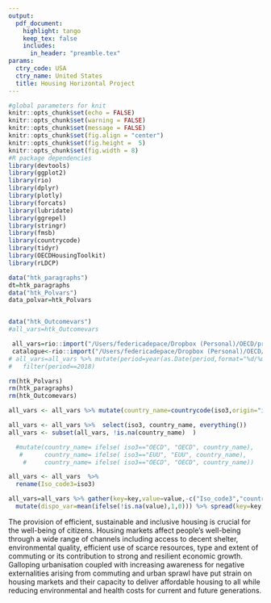 ```yaml
---
output:
  pdf_document:
    highlight: tango
    keep_tex: false
    includes:
      in_header: "preamble.tex"
params:
  ctry_code: USA
  ctry_name: United States
  title: Housing Horizontal Project
---
```


```r
#global parameters for knit
knitr::opts_chunk$set(echo = FALSE)
knitr::opts_chunk$set(warning = FALSE)
knitr::opts_chunk$set(message = FALSE)
knitr::opts_chunk$set(fig.align = "center")
knitr::opts_chunk$set(fig.height =  5)
knitr::opts_chunk$set(fig.width = 8)
#R package dependencies
library(devtools)
library(ggplot2)
library(rio)
library(dplyr)
library(plotly)
library(forcats)
library(lubridate)
library(ggrepel)
library(stringr)
library(fmsb)
library(countrycode)
library(tidyr)
library(OECDHousingToolkit)
library(rLDCP)


```

```r

data("htk_paragraphs")
dt=htk_paragraphs
data("htk_Polvars")
data_polvar=htk_Polvars


data("htk_Outcomevars")
#all_vars=htk_Outcomevars

 all_vars=rio::import("/Users/federicadepace/Dropbox (Personal)/OECD/projects/all_clean_cf_data0715.xlsx")
 catalogue<-rio::import("/Users/federicadepace/Dropbox (Personal)/OECD/projects/catalogue.xlsx")
# all_vars=all_vars %>% mutate(period=year(as.Date(period,format="%d/%m/%Y"))) %>%
#   filter(period==2018)

rm(htk_Polvars)
rm(htk_paragraphs)
rm(htk_Outcomevars)

all_vars <- all_vars %>% mutate(country_name=countrycode(iso3,origin="iso3c",destination="country.name"))

all_vars <- all_vars %>%  select(iso3, country_name, everything()) 
all_vars <- subset(all_vars, !is.na(country_name)  )

  #mutate(country_name= ifelse( iso3=="OECD", "OECD", country_name), 
   #      country_name= ifelse( iso3=="EUU", "EUU", country_name), 
    #     country_name= ifelse( iso3=="OECD", "OECD", country_name))

all_vars <- all_vars  %>%
  rename(Iso_code3=iso3)

all_vars=all_vars %>% gather(key=key,value=value,-c("Iso_code3","country_name")) %>% group_by(Iso_code3) %>%
  mutate(dispo_var=mean(ifelse(!is.na(value),1,0))) %>% spread(key=key,value) %>% ungroup() %>% data.frame()

```


\chead{
 \rule[-1.75\baselineskip]{0pt}{0pt}
  \includegraphics[height=4\baselineskip,valign=c]{OECDlogo.jpg}
  \quad% Space
   Housing Performance: `r params$ctry_name` }

\newpage
\bigskip

\color{ultramarineblue}

\section{Housing Sector Outcomes}

\color{black}

The provision of efficient, sustainable and inclusive housing is crucial for the well-being of citizens. Housing markets affect people’s well-being through a wide range of channels including access to decent shelter, environmental quality, efficient use of scarce resources, type and extent of commuting or its contribution to strong and resilient economic growth. Galloping urbanisation coupled with increasing awareness for negative externalities arising from commuting and urban sprawl have put strain on housing markets and their capacity to deliver affordable housing to all while reducing environmental and health costs for current and future generations. 


\begin{multicols}{3}

\color{Goldenrod}
\begin{center}
\section{Efficiency}
\end{center}

```r
# select the variables according to the ranking 

effic_vars<-catalogue  %>%  filter(category=="efficiency") %>%  
                            filter(type=="outcome")
ranking_eff<-effic_vars  %>% select(variable, rank, variable_name)
ranking_eff<-ranking_eff   %>% mutate(variable_name=gsub("*","\n",ranking_eff$variable_name, fixed = T))
var_codes_eff<-c(effic_vars$variable) # only select ALL efficiency variables 
var_names_eff<-c(ranking_eff$variable_name) # only the efficiency ones
dt_effic<-all_vars %>% select(Iso_code3,country_name, var_codes_eff) 
sec_col_eff=c("goldenrod")

htk_CyC(dt_effic, ranking_eff, params$ctry_code,var_codes_eff,var_names_eff, sec_col_eff, title="Efficiency Outcomes")

```

\color{black}
```r
category="Efficiency"
main_vars=var_codes
main_vars_label=c("the price to income ratio","house price volatility","Mortgage claims as percentage of bank assets")
data=all_vars

dt=htk_text_generator(data %>% filter(country==params$ctry_code),category,main_vars,main_vars_label=main_vars_label)
paragraph=dt %>% dplyr::select(category)
cat(paragraph[[category]])
```


\small
```r

cat(paragraph[[category]])

```


\columnbreak

\color{ProcessBlue}
\begin{center}
\section{Inclusiveness}
\end{center}

\color{black}

```r
incl_vars<-catalogue  %>%  filter(category=="inclusiveness") %>%  
                            filter(type=="outcome")
ranking_incl<-incl_vars  %>% select(variable, rank, variable_name)
ranking_incl<-ranking_incl   %>% mutate(variable_name=gsub("*","\n",ranking_incl$variable_name, fixed = T))
var_codes_incl<-c(incl_vars$variable) # only select ALL efficiency variables 
var_names_incl<-c(ranking_incl$variable_name) # only the efficiency ones
dt_incl<-all_vars %>% select(Iso_code3,country_name, var_codes_incl) 
sec_col=c("deepskyblue")

htk_CyC(dt_incl,ranking_incl, params$ctry_code,var_codes_incl,var_names_incl,sec_col, title="Inclusiveness Outcomes")
#mydata=dt_incl
#ranking =ranking_incl
#ctry=params$ctry_code
#var_codes =var_codes_incl
#var_names =var_names_incl
```


```r
category="inclusiveness"
main_vars=var_codes
main_vars_label=c("Home ownership among youth or low income", "over burden rate","over crowding rate")
data=all_vars

dt=htk_text_generator(data %>% filter(country==params$ctry_code),category,main_vars,main_vars_label=main_vars_label)
paragraph=dt %>% dplyr::select(category)
cat(paragraph[[category]])
```


```r
cat(paragraph[[category]])
```

\columnbreak

\color{Green}

\begin{center}
\section{Sustainability}
\end{center}

\color{black}

```r
sust_vars<-catalogue  %>%  filter(category=="sustainability") %>%  
                            filter(type=="outcome")
ranking_sust<-sust_vars  %>% select(variable, rank, variable_name)
ranking_sust<-ranking_sust   %>% mutate(variable_name=gsub("*","\n",ranking_sust$variable_name, fixed = T))
var_codes_sust<-c(sust_vars$variable) # only select ALL sust variables 
var_names_sust<-c(ranking_sust$variable_name) # only the sustainability ones
dt_sust<-all_vars %>% select(Iso_code3,country_name, var_codes_sust) 
sec_col=c("darkgreen")


htk_CyC(dt_sust,ranking_sust, params$ctry_code,var_codes_sust,var_names_sust, sec_col, title="Sustainability Outcomes")

ranking=ranking_sust
ctry=params$ctry_code
var_codes = var_codes_sust
var_names= var_names_sust
sec_col

```

```r
category="sustainability"
main_vars=var_codes
main_vars_label=c("Local air pollution in large cities", "extend of urban sprawl","CO2 emissions from housing per capita")
data=all_vars

dt=htk_text_generator(data %>% filter(country==params$ctry_code),category,main_vars,main_vars_label=main_vars_label)
paragraph=dt %>% dplyr::select(category)
cat(paragraph[[category]])
```

```r
cat(paragraph[[category]])
```


\end{multicols}



\newpage

\begin{tabular}{l  l}
\parbox[t]{0.35\textwidth}{
\color{ultramarineblue}
\section{Housing Sector Policies Variables:}

\color{black}
\lipsum[2-2]
\bigskip

```r
#correct legend that as potentially an error

data_polvar<-catalogue  %>%  filter(type=="policy")
                            
ranking_pol<-data_polvar  %>% select(variable, rank, variable_name)
ranking_pol<-ranking_pol   %>% mutate(variable_name=gsub("*","\n",ranking_pol$variable_name, fixed = T))


var_codes_pol<-c(data_polvar$variable) # only select ALL policy variables 
var_names_pol<-c(ranking_pol$variable_name) # only the policy ones
dt_pol<-all_vars %>% select(Iso_code3,country_name, all_of(var_codes_pol) )
sec_col=c("grey")

#htk_policyradar(data_polvar,params$ctry_code) #old 

htk_policyradar(dt_pol,ranking_pol, params$ctry_code,var_codes_pol,var_names_pol, sec_col, title="Policy")

```
}
&
\parbox[t]{0.2\textwidth}{
\color{ultramarineblue}
\section{Definitions}
\color{black}
\footnotesize
\begin{tabular}{ l p{11cm} }
\hline
\hline
\multicolumn{2}{c}{}        \\
\multicolumn{2}{c}{\color{Goldenrod}\bf{Efficiency}}        \\
\multicolumn{2}{c}{}        \\
\color{Goldenrod}\bf {Residential Investment} & Difference in number of dwellings that were completed during a given year  \\
& and are ready to be occupied between two consecutive quarters \\
\color{Goldenrod}\bf {House Price Volatility} & Standard deviation of (real) house price index  \\
\color{Goldenrod}\bf {Price to income} &  Ratio between (real) house price index and median  yearly income \\
& \\
\color{Goldenrod}\bf {Mortgage claims} &  add definition \\
& \\
\multicolumn{2}{c}{\color{ProcessBlue}\bf{Inclusiveness}}        \\
\multicolumn{2}{c}{}        \\
\color{ProcessBlue}\bf{  Home ownership}  & add definition \\
\color{ProcessBlue}\bf{  Over-crowding } & Percentage of household that does not have at its disposal a minimum \\ 
& number of rooms \\
\color{ProcessBlue}\bf{  Over burden } & add definition  \\
 & \\
\multicolumn{2}{c}{\color{Green}\bf{Sustainability}}        \\
\multicolumn{2}{c}{}        \\
\color{Green}\bf{  Local air pollution} & Presence of contaminant or pollutant substances in the air that do not \\ 
& disperse properly and that interfere with human health or welfare, \\
& or produce other harmful environmental effects \\
\color{Green}\bf{  $CO_{2}$ emission} & Product of fuel efficiency and the carbon intensity per kWh.5  \\
\color{Green}\bf{  Urban sprawl} & Low average urban population density  \\
& \\
\multicolumn{2}{c}{\color{ultramarineblue}\bf{Policy}}        \\
\multicolumn{2}{c}{}        \\
\color{ultramarineblue}\bf {Rent control stringency} & The rent control indicator measures the extent of rental regulation \\
& in the private rental market by country. \\
& It considers the presence of controls on rent levels and rent increases   \\
\color{ultramarineblue}\bf {Tenant protection} &  The tenant protection indicator considers the ease of tenant eviction, \\
& tenure security and deposit requirement \\
\color{ultramarineblue}\bf {Social housing} & Share of public expenditure on social housing \\
\color{ultramarineblue}\bf {LTV } & Maximum loan-to-value ratio \\
\color{ultramarineblue}\bf {METR mortgage } & Marginal effective tax rate on mortgage \\
\color{ultramarineblue}\bf {Building and energy} & Definition to find \\
\color{ultramarineblue}\bf {code stringency} &   \\
\color{ultramarineblue}\bf {Planning system} & Definition to find \\
\hline
\hline
\end{tabular}
}
\end{tabular}

